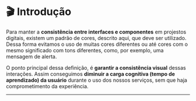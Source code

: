 
<Meta title="Foundations/Colors/🎬 Introdução" />

# 🎬 Introdução

Para manter a **consistência entre interfaces e componentes** em projestos digitais, existem um padrão de cores, descrito aqui, que deve ser utilizado.
Dessa forma evitamos o uso de muitas cores diferentes ou até cores com o mesmo significado com tons diferentes, como, por exemplo, uma mensagem de alerta.

O ponto principal dessa definição, é **garantir a consistência visual** dessas interações.
Assim conseguimos **diminuir a carga cognitiva (tempo de aprendizado) da usuário** durante o uso dos nossos serviços,
sem que haja comprometimento da experiência.

---
